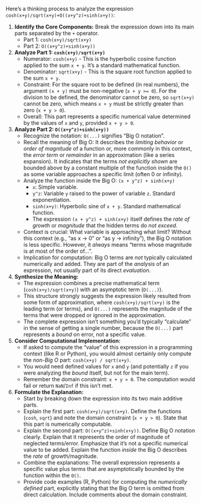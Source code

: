 Here's a thinking process to analyze the expression `cosh(x+y)/sqrt(x+y)+O((x+y^z)+sinh(x+y))`:

1.  **Identify the Core Components:** Break the expression down into its main parts separated by the `+` operator.
    *   Part 1: `cosh(x+y)/sqrt(x+y)`
    *   Part 2: `O((x+y^z)+sinh(x+y))`

2.  **Analyze Part 1: `cosh(x+y)/sqrt(x+y)`**
    *   Numerator: `cosh(x+y)` - This is the hyperbolic cosine function applied to the sum `x + y`. It's a standard mathematical function.
    *   Denominator: `sqrt(x+y)` - This is the square root function applied to the sum `x + y`.
    *   Constraint: For the square root to be defined (in real numbers), the argument `(x + y)` must be non-negative (`x + y >= 0`). For the division to be defined, the denominator cannot be zero, so `sqrt(x+y)` cannot be zero, which means `x + y` must be strictly greater than zero (`x + y > 0`).
    *   Overall: This part represents a specific numerical value determined by the values of `x` and `y`, provided `x + y > 0`.

3.  **Analyze Part 2: `O((x+y^z)+sinh(x+y))`**
    *   Recognize the notation: `O(...)` signifies "Big O notation".
    *   Recall the meaning of Big O: It describes the *limiting behavior* or *order of magnitude* of a function or, more commonly in this context, the *error term* or *remainder* in an approximation (like a series expansion). It indicates that the terms *not explicitly shown* are bounded above by a constant multiple of the function inside the `O()` as some variable approaches a specific limit (often 0 or infinity).
    *   Analyze the function inside the Big O: `(x + y^z) + sinh(x+y)`
        *   `x`: Simple variable.
        *   `y^z`: Variable `y` raised to the power of variable `z`. Standard exponentiation.
        *   `sinh(x+y)`: Hyperbolic sine of `x + y`. Standard mathematical function.
        *   The expression `(x + y^z) + sinh(x+y)` itself defines the *rate of growth* or *magnitude* that the hidden terms do *not exceed*.
    *   Context is crucial: What variable is approaching what limit? Without this context (e.g., "as x -> 0" or "as y -> infinity"), the Big O notation is less specific. However, it *always* means "terms whose magnitude is at most of the order of...".
    *   Implication for computation: Big O terms are *not* typically calculated numerically and added. They are part of the *analysis* of an expression, not usually part of its direct *evaluation*.

4.  **Synthesize the Meaning:**
    *   The expression combines a precise mathematical term (`cosh(x+y)/sqrt(x+y)`) with an asymptotic term (`O(...)`).
    *   This structure strongly suggests the expression likely resulted from some form of approximation, where `cosh(x+y)/sqrt(x+y)` is the leading term (or terms), and `O(...)` represents the magnitude of the terms that were dropped or ignored in the approximation.
    *   The complete expression isn't something you'd typically "calculate" in the sense of getting a single number, because the `O(...)` part represents a *bound* on error, not a specific value.

5.  **Consider Computational Implementation:**
    *   If asked to compute the "value" of this expression in a programming context (like R or Python), you would almost certainly only compute the *non-Big O* part: `cosh(x+y) / sqrt(x+y)`.
    *   You would need defined values for `x` and `y` (and potentially `z` if you were analyzing the *bound* itself, but not for the main term).
    *   Remember the domain constraint: `x + y > 0`. The computation would fail or return `NaN`/`Inf` if this isn't met.

6.  **Formulate the Explanation:**
    *   Start by breaking down the expression into its two main additive parts.
    *   Explain the first part: `cosh(x+y)/sqrt(x+y)`. Define the functions (`cosh`, `sqrt`) and note the domain constraint (`x + y > 0`). State that this part is numerically computable.
    *   Explain the second part: `O((x+y^z)+sinh(x+y))`. Define Big O notation clearly. Explain that it represents the order of magnitude of neglected terms/error. Emphasize that it's not a specific numerical value to be added. Explain the function *inside* the Big O describes the *rate* of growth/magnitude.
    *   Combine the explanations: The overall expression represents a specific value plus terms that are asymptotically bounded by the function within the `O()`.
    *   Provide code examples (R, Python) for computing the *numerically defined* part, explicitly stating that the Big O term is omitted from direct calculation. Include comments about the domain constraint.